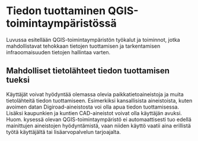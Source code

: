 # Tiedon tuottaminen QGIS-toimintaympäristössä

Luvussa esitellään QGIS-toimintaympäristön työkalut ja toiminnot, jotka mahdollistavat tehokkaan tietojen tuottamisen ja tarkentamisen infraoomaisuuden tietojen hallintaa varten.

## Mahdolliset tietolähteet tiedon tuottamisen tueksi

Käyttäjät voivat hyödyntää olemassa olevia paikkatietoaineistoja ja muita tietolähteitä tiedon tuottamiseen. Esimerkiksi kansallisista aineistoista, kuten avoimen datan Digiroad-aineistosta voi olla apua tiedon tuottamisessa. Lisäksi kaupunkien ja kuntien CAD-aineistot voivat olla käyttäjän avuksi. Huom. kysessä olevan QGIS-toimintaympäristö ei automaattisesti tuo edellä mainittujen aineistojen hyödyntämistä, vaan niiden käyttö vaatii aina erillistä työtä käyttäjältä tai lisäarvopalvelun tarjoajalta.